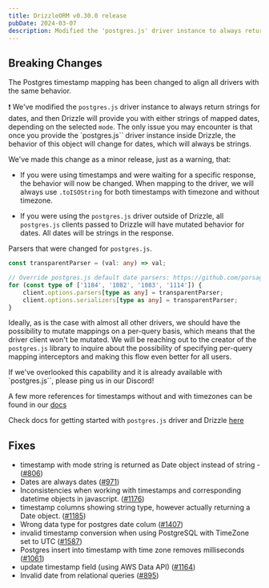 ```yaml
---
title: DrizzleORM v0.30.0 release
pubDate: 2024-03-07
description: Modified the 'postgres.js' driver instance to always return strings for dates, and then Drizzle will provide you with either strings of mapped dates, depending on the selected 'mode'. Fixed many bugs related to timestamps and dates. 
---
```


## Breaking Changes

The Postgres timestamp mapping has been changed to align all drivers with the same behavior.

❗ We've modified the `postgres.js` driver instance to always return strings for dates, and then Drizzle will provide you with either strings of mapped dates, depending on the selected `mode`. The only issue you may encounter is that once you provide the `postgres.js`` driver instance inside Drizzle, the behavior of this object will change for dates, which will always be strings.

We've made this change as a minor release, just as a warning, that:

- If you were using timestamps and were waiting for a specific response, the behavior will now be changed.
  When mapping to the driver, we will always use `.toISOString` for both timestamps with timezone and without timezone.

- If you were using the `postgres.js` driver outside of Drizzle, all `postgres.js` clients passed to Drizzle will have mutated behavior for dates. All dates will be strings in the response.

Parsers that were changed for `postgres.js`.

```ts
const transparentParser = (val: any) => val;

// Override postgres.js default date parsers: https://github.com/porsager/postgres/discussions/761
for (const type of ['1184', '1082', '1083', '1114']) {
	client.options.parsers[type as any] = transparentParser;
	client.options.serializers[type as any] = transparentParser;
}
```

Ideally, as is the case with almost all other drivers, we should have the possibility to mutate mappings on a per-query basis, which means that the driver client won't be mutated. We will be reaching out to the creator of the `postgres.js` library to inquire about the possibility of specifying per-query mapping interceptors and making this flow even better for all users.

If we've overlooked this capability and it is already available with `postgres.js``, please ping us in our Discord!

A few more references for timestamps without and with timezones can be found in our [docs](http://orm.drizzle.team/docs/column-types/pg#timestamp)

Check docs for getting started with `postgres.js` driver and Drizzle [here](/docs/get-started-postgresql#postgresjs)

## Fixes

- timestamp with mode string is returned as Date object instead of string - ([#806](https://github.com/drizzle-team/drizzle-orm/issues/806))
- Dates are always dates ([#971](https://github.com/drizzle-team/drizzle-orm/issues/971))
- Inconsistencies when working with timestamps and corresponding datetime objects in javascript. ([#1176](https://github.com/drizzle-team/drizzle-orm/issues/1176))
- timestamp columns showing string type, however actually returning a Date object. ([#1185](https://github.com/drizzle-team/drizzle-orm/issues/1185))
- Wrong data type for postgres date colum ([#1407](https://github.com/drizzle-team/drizzle-orm/issues/1407))
- invalid timestamp conversion when using PostgreSQL with TimeZone set to UTC ([#1587](https://github.com/drizzle-team/drizzle-orm/issues/1587))
- Postgres insert into timestamp with time zone removes milliseconds ([#1061](https://github.com/drizzle-team/drizzle-orm/issues/1061))
- update timestamp field (using AWS Data API) ([#1164](https://github.com/drizzle-team/drizzle-orm/issues/1164))
- Invalid date from relational queries ([#895](https://github.com/drizzle-team/drizzle-orm/issues/895))
